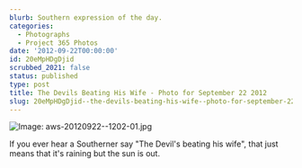 ```yaml
---
blurb: Southern expression of the day.
categories:
  - Photographs
  - Project 365 Photos
date: '2012-09-22T00:00:00'
id: 20eMpHDgDjid
scrubbed_2021: false
status: published
type: post
title: The Devils Beating His Wife - Photo for September 22 2012
slug: 20eMpHDgDjid--the-devils-beating-his-wife--photo-for-september-22-2012
---
```


![Image: aws-20120922--1202-01.jpg](/aws-20120922--1202-01.jpg)

If you ever hear a Southerner say "The Devil's beating his wife", that just means that it's raining but the sun is out.
